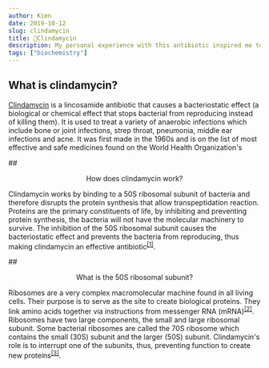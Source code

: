```yaml
---
author: Kien
date: 2019-10-12
slug: clindamycin
title: 💊Clindamycin
description: My personal experience with this antibiotic inspired me to write a bite-sized explanation on how clindamycin works.
tags: ["biochemistry"]
---
```



<h2 style={{textAlign: `center`}}>What is clindamycin?</h2>

<a href="://en.wikipedia.org/wiki/Clindamycin" target="_blank">Clindamycin</a> is a lincosamide antibiotic that causes a bacteriostatic effect (a biological or chemical effect that stops bacterial from reproducing instead of killing them). It is used to treat a variety of anaerobic infections which include bone or joint infections, strep throat, pneumonia, middle ear infections and acne. It was first made in the 1960s and is on the list of most effective and safe medicines found on the World Health Organization's 

##<center>How does clindamycin work?</center>

Clindamycin works by binding to a 50S ribosomal subunit of bacteria and therefore disrupts the protein synthesis that allow transpeptidation reaction. Proteins are the primary constituents of life, by inhibiting and preventing protein synthesis, the bacteria will not have the molecular machinery to survive. The inhibition of the 50S ribosomal subunit causes the bacteriostatic effect and prevents the bacteria from reproducing, thus making clindamycin an effective antibiotic<sup><a href="https://www.ncbi.nlm.nih.gov/books/NBK519574/" target="_blank">[1]</a></sup>.

##<center>What is the 50S ribosomal subunit?</center>

Ribosomes are a very complex macromolecular machine found in all living cells. Their purpose is to serve as the site to create biological proteins. They link amino acids together via instructions from messenger RNA (mRNA)<sup><a href="https://www.ncbi.nlm.nih.gov/books/NBK22335" target="_blank">[2]</a></sup>. Ribosomes have two large components, the small and large ribosomal subunit. Some bacterial ribosomes are called the 70S ribosome which contains the small (30S) subunit and the larger (50S) subunit. Clindamycin's role is to interrupt one of the subunits, thus, preventing function to create new proteins<sup><a href="https://www.ncbi.nlm.nih.gov/pmc/articles/PMC335474/?page=7" target="_blank">[3]</a></sup>.

